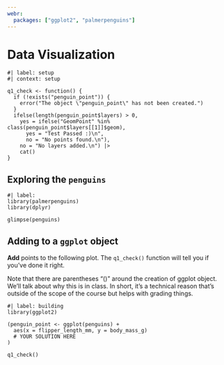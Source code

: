 ```yaml
---
webr:
  packages: ["ggplot2", "palmerpenguins"]
---
```


# Data Visualization

```webr-r
#| label: setup
#| context: setup

q1_check <- function() {
  if (!exists("penguin_point")) {
    error("The object \"penguin_point\" has not been created.")
  }
  ifelse(length(penguin_point$layers) > 0,
    yes = ifelse("GeomPoint" %in% class(penguin_point$layers[[1]]$geom),
      yes = "Test Passed :)\n",
      no = "No points found.\n"),
    no = "No layers added.\n") |>
    cat()
}
```

## Exploring the `penguins`

```webr-r
#| label: 
library(palmerpenguins)
library(dplyr)

glimpse(penguins)
```

## Adding to a `ggplot` object

**Add** points to the following plot. The `q1_check()` function will tell you if you've done it right. 

Note that there are parentheses "()" around the creation of ggplot object. We'll talk about why this is in class. In short, it's a technical reason that's outside of the scope of the course but helps with grading things.

```webr-r
#| label: building
library(ggplot2)

(penguin_point <- ggplot(penguins) +
  aes(x = flipper_length_mm, y = body_mass_g)
  # YOUR SOLUTION HERE
)

q1_check()
```


